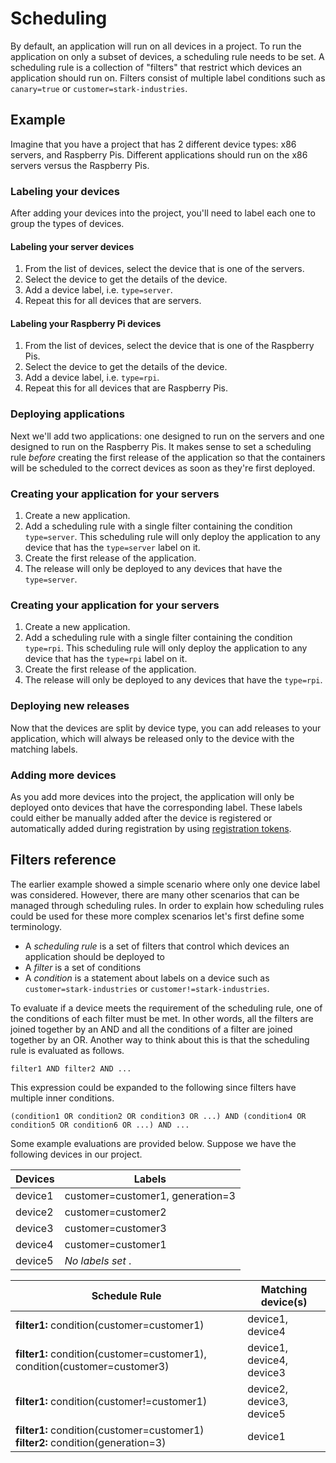 
<Docs title="Scheduling">

# Scheduling

By default, an application will run on all devices in a project. To run the application on only a subset of devices, a scheduling rule needs to be set. A scheduling rule is a collection of "filters" that restrict which devices an application should run on. Filters consist of multiple label conditions such as `canary=true` or `customer=stark-industries`.

## Example

Imagine that you have a project that has 2 different device types: x86 servers, and Raspberry Pis. Different applications should run on the x86 servers versus the Raspberry Pis.

### Labeling your devices

After adding your devices into the project, you'll need to label each one to group the types of devices.

#### Labeling your server devices

1. From the list of devices, select the device that is one of the servers.
2. Select the device to get the details of the device.
3. Add a device label, i.e. `type=server`.
4. Repeat this for all devices that are servers.

#### Labeling your Raspberry Pi devices

1. From the list of devices, select the device that is one of the Raspberry Pis.
2. Select the device to get the details of the device.
3. Add a device label, i.e. `type=rpi`.
4. Repeat this for all devices that are Raspberry Pis.

### Deploying applications

Next we'll add two applications: one designed to run on the servers and one designed to run on the Raspberry Pis. It makes sense to set a scheduling rule _before_ creating the first release of the application so that the containers will be scheduled to the correct devices as soon as they're first deployed.

### Creating your application for your servers

1. Create a new application.
2. Add a scheduling rule with a single filter containing the condition `type=server`. This scheduling rule will only deploy the application to any device that has the `type=server` label on it.
3. Create the first release of the application.
4. The release will only be deployed to any devices that have the `type=server`.

### Creating your application for your servers

1. Create a new application.
2. Add a scheduling rule with a single filter containing the condition `type=rpi`. This scheduling rule will only deploy the application to any device that has the `type=rpi` label on it.
3. Create the first release of the application.
4. The release will only be deployed to any devices that have the `type=rpi`.

### Deploying new releases

Now that the devices are split by device type, you can add releases to your application, which will always be released only to the device with the matching labels.

### Adding more devices

As you add more devices into the project, the application will only be deployed onto devices that have the corresponding label. These labels could either be manually added after the device is registered or automatically added during registration by using [registration tokens](/docs/provisioning).

## Filters reference

The earlier example showed a simple scenario where only one device label was considered. However, there are many other scenarios that can be managed through scheduling rules. In order to explain how scheduling rules could be used for these more complex scenarios let's first define some terminology.

 - A *scheduling rule* is a set of filters that control which devices an application should be deployed to
 - A *filter* is a set of conditions
 - A *condition* is a statement about labels on a device such as `customer=stark-industries` or `customer!=stark-industries`.

To evaluate if a device meets the requirement of the scheduling rule, one of the conditions of each filter must be met. In other words, all the filters are joined together by an AND and all the conditions of a filter are joined together by an OR. Another way to think about this is that the scheduling rule is evaluated as follows.

```
filter1 AND filter2 AND ...
```

This expression could be expanded to the following since filters have multiple inner conditions.

```
(condition1 OR condition2 OR condition3 OR ...) AND (condition4 OR condition5 OR condition6 OR ...) AND ...
```

Some example evaluations are provided below. Suppose we have the following devices in our project.

| Devices      | Labels                                          |
| ------------ | ----------------------------------------------- |
| device1      | customer=customer1, generation=3             |
| device2      | customer=customer2                             |
| device3      | customer=customer3                             |
| device4      | customer=customer1                             |
| device5      | *No labels set* .                                |


| Schedule Rule                                                                                    | Matching device(s)           |
| ------------------------------------------------------------------------------------------------ | ---------------------------- |
| <b>filter1:</b> condition(customer=customer1)                                                  | device1, device4             |
| <b>filter1:</b> condition(customer=customer1), condition(customer=customer3)                 | device1, device4, device3    |
| <b>filter1:</b> condition(customer!=customer1)                                                 | device2, device3, device5    |
| <b>filter1:</b> condition(customer=customer1) <br/><b>filter2:</b> condition(generation=3)   | device1                      |

</Docs>
